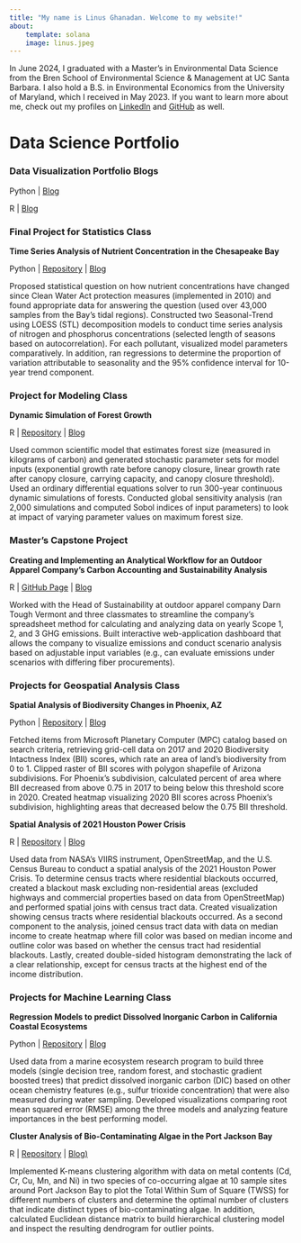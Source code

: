 ```yaml
---
title: "My name is Linus Ghanadan. Welcome to my website!"
about:
    template: solana
    image: linus.jpeg
---
```


In June 2024, I graduated with a Master's in Environmental Data Science from the Bren School of Environmental Science & Management at UC Santa Barbara. I also hold a B.S. in Environmental Economics from the University of Maryland, which I received in May 2023. If you want to learn more about me, check out my profiles on [LinkedIn](https://www.linkedin.com/in/linus-ghanadan/) and [GitHub](https://github.com/linusghanadan) as well.

# Data Science Portfolio

### Data Visualization Portfolio Blogs

Python | [Blog](https://linusghanadan.github.io/blog/2024-7-23-post/)

R | [Blog](https://linusghanadan.github.io/blog/2024-7-24-post/)

### Final Project for Statistics Class

**Time Series Analysis of Nutrient Concentration in the Chesapeake Bay**

Python | [Repository](https://github.com/linusghanadan/chesapeake-bay-nutrient-pollution-python) | [Blog](https://linusghanadan.github.io/blog/2024-8-20-post/chesapeake-bay-python.html)

Proposed statistical question on how nutrient concentrations have changed since Clean Water Act protection measures (implemented in 2010) and found appropriate data for answering the question (used over 43,000 samples from the Bay’s tidal regions). Constructed two Seasonal-Trend using LOESS (STL) decomposition models to conduct time series analysis of nitrogen and phosphorus concentrations (selected length of seasons based on autocorrelation). For each pollutant, visualized model parameters comparatively. In addition, ran regressions to determine the proportion of variation attributable to seasonality and the 95% confidence interval for 10-year trend component.

### Project for Modeling Class

**Dynamic Simulation of Forest Growth**

R | [Repository](https://github.com/linusghanadan/dynamic-simulation-forest-growth) | [Blog](https://linusghanadan.github.io/blog/2024-6-10-post/)

Used common scientific model that estimates forest size (measured in kilograms of carbon) and generated stochastic parameter sets for model inputs (exponential growth rate before canopy closure, linear growth rate after canopy closure, carrying capacity, and canopy closure threshold). Used an ordinary differential equations solver to run 300-year continuous dynamic simulations of forests. Conducted global sensitivity analysis (ran 2,000 simulations and computed Sobol indices of input parameters) to look at impact of varying parameter values on maximum forest size.

### Master's Capstone Project

**Creating and Implementing an Analytical Workflow for an Outdoor Apparel Company’s Carbon Accounting and Sustainability Analysis**

R | [GitHub Page](https://github.com/carbonSOCKprint) | [Blog](https://linusghanadan.github.io/blog/2024-6-20-post/)

Worked with the Head of Sustainability at outdoor apparel company Darn Tough Vermont and three classmates to streamline the company's spreadsheet method for calculating and analyzing data on yearly Scope 1, 2, and 3 GHG emissions. Built interactive web-application dashboard that allows the company to visualize emissions and conduct scenario analysis based on adjustable input variables (e.g., can evaluate emissions under scenarios with differing fiber procurements).

### Projects for Geospatial Analysis Class

**Spatial Analysis of Biodiversity Changes in Phoenix, AZ**

Python | [Repository](https://github.com/linusghanadan/phoenix_biodiversity) | [Blog](https://linusghanadan.github.io/blog/2023-12-13-post/phoenix_biodiversity.html)

Fetched items from Microsoft Planetary Computer (MPC) catalog based on search criteria, retrieving grid-cell data on 2017 and 2020 Biodiversity Intactness Index (BII) scores, which rate an area of land’s biodiversity from 0 to 1. Clipped raster of BII scores with polygon shapefile of Arizona subdivisions. For Phoenix’s subdivision, calculated percent of area where BII decreased from above 0.75 in 2017 to being below this threshold score in 2020. Created heatmap visualizing 2020 BII scores across Phoenix’s subdivision, highlighting areas that decreased below the 0.75 BII threshold.

**Spatial Analysis of 2021 Houston Power Crisis**

R | [Repository](https://github.com/linusghanadan/houston_power_crisis/tree/main) | [Blog](https://linusghanadan.github.io/blog/2024-1-20-post/)

Used data from NASA’s VIIRS instrument, OpenStreetMap, and the U.S. Census Bureau to conduct a spatial analysis of the 2021 Houston Power Crisis. To determine census tracts where residential blackouts occurred, created a blackout mask excluding non-residential areas (excluded highways and commercial properties based on data from OpenStreetMap) and performed spatial joins with census tract data. Created visualization showing census tracts where residential blackouts occurred. As a second component to the analysis, joined census tract data with data on median income to create heatmap where fill color was based on median income and outline color was based on whether the census tract had residential blackouts. Lastly, created double-sided histogram demonstrating the lack of a clear relationship, except for census tracts at the highest end of the income distribution.

### Projects for Machine Learning Class

**Regression Models to predict Dissolved Inorganic Carbon in California Coastal Ecosystems**

Python | [Repository](https://github.com/linusghanadan/dic-ml-models) | [Blog](https://linusghanadan.github.io/blog/2024-4-3-post/dic-ml-models.html)

Used data from a marine ecosystem research program to build three models (single decision tree, random forest, and stochastic gradient boosted trees) that predict dissolved inorganic carbon (DIC) based on other ocean chemistry features (e.g., sulfur trioxide concentration) that were also measured during water sampling. Developed visualizations comparing root mean squared error (RMSE) among the three models and analyzing feature importances in the best performing model.

**Cluster Analysis of Bio-Contaminating Algae in the Port Jackson Bay**

R | [Repository](https://github.com/linusghanadan/ml-clustering-lab/tree/main) | [Blog)](https://linusghanadan.github.io/blog/2024-4-1-post/)

Implemented K-means clustering algorithm with data on metal contents (Cd, Cr, Cu, Mn, and Ni) in two species of co-occurring algae at 10 sample sites around Port Jackson Bay to plot the Total Within Sum of Square (TWSS) for different numbers of clusters and determine the optimal number of clusters that indicate distinct types of bio-contaminating algae. In addition, calculated Euclidean distance matrix to build hierarchical clustering model and inspect the resulting dendrogram for outlier points.
